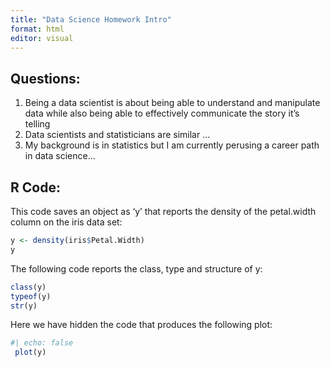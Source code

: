 ```yaml
---
title: "Data Science Homework Intro"
format: html
editor: visual
---
```


## Questions:

1.  Being a data scientist is about being able to understand and manipulate data while also being able to effectively communicate the story it's telling
2.  Data scientists and statisticians are similar ...
3.  My background is in statistics but I am currently perusing a career path in data science...

## R Code:

This code saves an object as 'y' that reports the density of the petal.width column on the iris data set:

```r
y <- density(iris$Petal.Width)
y
```

The following code reports the class, type and structure of y:

```r
class(y)
typeof(y)
str(y)
```

Here we have hidden the code that produces the following plot:

```r
#| echo: false
 plot(y)
```
